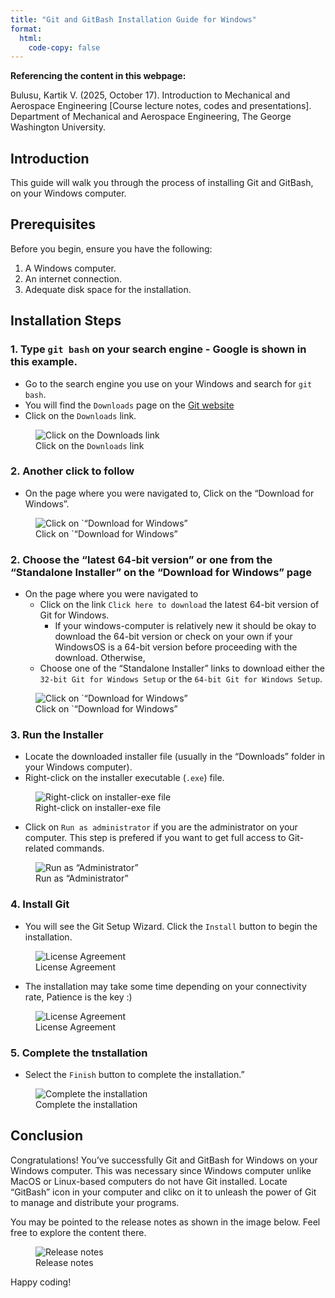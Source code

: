 ```yaml
---
title: "Git and GitBash Installation Guide for Windows"
format: 
  html:
    code-copy: false
---
```


<html>
<head>
    <style>
        body {
            -webkit-user-select: none; /* Safari */
            -moz-user-select: none; /* Firefox */
            -ms-user-select: none; /* IE10+/Edge */
            user-select: none; /* Standard */
        }
    </style>
</head>
<body>

<!-- # Visual Studio Code Installation Guide for Windows -->
:::{.callout-important}
**Referencing the content in this webpage:**

Bulusu, Kartik V. (2025, October 17). Introduction to Mechanical and Aerospace Engineering [Course lecture notes, codes and presentations]. Department of Mechanical and Aerospace Engineering, The George Washington University.
:::

## Introduction

This guide will walk you through the process of installing Git and GitBash, on your Windows computer. 

## Prerequisites

Before you begin, ensure you have the following:

1. A Windows computer.
2. An internet connection.
3. Adequate disk space for the installation.

## Installation Steps

### 1. Type ``git bash`` on your search engine - Google is shown in this example.

- Go to the search engine you use on your Windows and search for ``git bash``. 
- You will find the ``Downloads`` page on the [Git website](https://git-scm.com) 
- Click on the ``Downloads`` link.

![Click on the ``Downloads`` link](images/install_gitbash_windows_Git-2.47.0.2-64-bit/GitBash/Step0.PNG)

### 2. Another click to follow
- On the page where you were navigated to, Click on the "Download for Windows". 

![Click on `"Download for Windows"](images/install_gitbash_windows_Git-2.47.0.2-64-bit/GitBash/Step1.PNG)

### 2. Choose the "latest 64-bit version" or one from the "Standalone Installer" on the "Download for Windows" page
- On the page where you were navigated to 
   - Click on the link ``Click here to download`` the latest 64-bit version of Git for Windows.
      - If your windows-computer is relatively new it should be okay to download the 64-bit version or check on your own if your WindowsOS is a 64-bit version before proceeding with the download. Otherwise,
   - Choose one of the  "Standalone Installer" links to download either the ``32-bit Git for Windows Setup`` or the ``64-bit Git for Windows Setup``.

![Click on `"Download for Windows"](images/install_gitbash_windows_Git-2.47.0.2-64-bit/GitBash/Step2.PNG)

### 3. Run the Installer

- Locate the downloaded installer file (usually in the "Downloads" folder in your Windows computer).
- Right-click on the installer executable (`.exe`) file.

![Right-click on installer-exe file](images/install_gitbash_windows_Git-2.47.0.2-64-bit/GitBash/Step3.PNG)

- Click on ``Run as administrator`` if you are the administrator on your computer. This step is prefered if you want to get full access to Git-related commands.

![Run as "Administrator"](images/install_gitbash_windows_Git-2.47.0.2-64-bit/GitBash/Step4.PNG)

### 4. Install Git

- You will see the Git Setup Wizard. Click the ``Install`` button to begin the installation.

![License Agreement](images/install_gitbash_windows_Git-2.47.0.2-64-bit/GitBash/Step5.PNG)

- The installation may take some time depending on your connectivity rate, Patience is the key :)

![License Agreement](images/install_gitbash_windows_Git-2.47.0.2-64-bit/GitBash/Step5_1.PNG)

### 5. Complete the tnstallation 

- Select the ``Finish`` button to complete the installation."

![Complete the installation](images/install_gitbash_windows_Git-2.47.0.2-64-bit/GitBash/Step5_2.PNG)



## Conclusion

Congratulations! You've successfully Git and GitBash for Windows on your Windows computer. This was necessary since Windows computer unlike MacOS or Linux-based computers do not have Git installed. Locate "GitBash" icon in your computer and clikc on it to unleash the power of Git to manage and distribute your programs.

You may be pointed to the release notes as shown in the image below. Feel free to explore the content there.

![Release notes](images/install_gitbash_windows_Git-2.47.0.2-64-bit/GitBash/Step6.PNG)

Happy coding!



<!-- <br>
<footer>
  <p><small><small><small><small>This is a Quarto website. To learn more about Quarto websites visit <https://quarto.org/docs/websites>.<br>
  Author: Kartik Bulusu<br>
  Contact: <a href="mailto:bulusu@gwu.edu">bulusu</a><br>
  &copy; 2023 All rights reserved</small></small></small></small></p>
</footer> -->